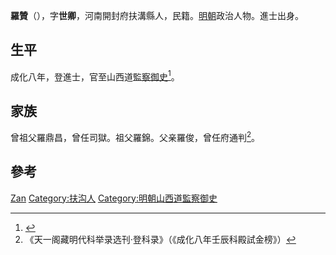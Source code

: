 {{Otheruses|other=名为羅贊的其他人物|罗赞}}

'''羅贊'''（{{bd|1435年||？}}），字'''世卿'''，河南開封府扶溝縣人，民籍。[[明朝|明朝]]政治人物。進士出身。

== 生平 ==
成化八年，登進士，官至山西道[[監察御史|監察御史]]<ref>{{cite news|title=扶沟县历代进士名录|url=http://www.fugou.gov.cn/fgw/News_View.asp?NewsID=1504|accessdate=2013-09-15|newspaper=扶沟县人民政府}}</ref>。

== 家族 ==
曾祖父羅鼎昌，曾任司獄。祖父羅錦。父亲羅俊，曾任府通判<ref>《天一阁藏明代科举录选刊·登科录》（《成化八年壬辰科殿試金榜》）</ref>。

== 參考 ==
{{reflist}}

{{成化八年壬辰科殿試金榜}}

{{Authority control}}

{{DEFAULTSORT:Luo罗}}
[[Category:罗姓|Zan]]
[[Category:扶沟人|Category:扶沟人]]
[[Category:明朝山西道監察御史|Category:明朝山西道監察御史]]


{{明朝人物小作品}}
